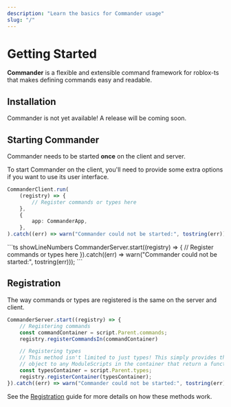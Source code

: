 ```yaml
---
description: "Learn the basics for Commander usage"
slug: "/"
---
```




# Getting Started

**Commander** is a flexible and extensible command framework for roblox-ts that makes defining commands easy
and readable.

## Installation

Commander is not yet available! A release will be coming soon.

## Starting Commander

Commander needs to be started **once** on the client and server.

<Tabs>

<TabItem value="client" label="Client" default>
To start Commander on the client, you'll need to provide some extra options if you want to use
its user interface.

```ts showLineNumbers
CommanderClient.run(
    (registry) => {
        // Register commands or types here
    },
    {
        app: CommanderApp,
    },
).catch((err) => warn("Commander could not be started:", tostring(err)));
```
</TabItem>

<TabItem value="server" label="Server">
```ts showLineNumbers
CommanderServer.start((registry) => {
    // Register commands or types here
}).catch((err) => warn("Commander could not be started:", tostring(err)));
```
</TabItem>

</Tabs>

## Registration

The way commands or types are registered is the same on the server and client.

```ts showLineNumbers
CommanderServer.start((registry) => {
    // Registering commands
    const commandContainer = script.Parent.commands;
    registry.registerCommandsIn(commandContainer)

    // Registering types
    // This method isn't limited to just types! This simply provides the regsitry
    // object to any ModuleScripts in the container that return a function.
    const typesContainer = script.Parent.types;
    registry.registerContainer(typesContainer);
}).catch((err) => warn("Commander could not be started:", tostring(err)));
```

See the [Registration](/guides/registration.mdx) guide for more details on how these methods work.